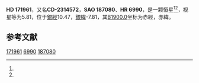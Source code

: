 {{Starbox begin
| name = HD 171961
}}
{{Starbox observe
| epoch = [[J2000.0|J2000.0]]
| constell = {{星座名待查}}<ref name=SIMBAD>{{cite web
 | url=http://simbad.u-strasbg.fr/simbad/sim-id?Ident=HR+6990
 | title =Pulsating variable Star
 | publisher=Centre de Données astronomiques de Strasbourg
 | work=SIMBAD
 | accessdate=2012-07-13}}</ref><ref name=DATA>{{cite web
 | url=http://vizier.u-strasbg.fr/viz-bin/VizieR-5?-out.add=.&-source=5050&-corr=PK=HR&-out.max=9999&HR=6990
 | title=VizieR Detailed Page
 | accessdate=2012-07-13
 | archive-date=2016-03-05
 | archive-url=https://web.archive.org/web/20160305013707/http://vizier.u-strasbg.fr/viz-bin/VizieR-5?-out.add=.&-source=5050&-corr=PK=HR&-out.max=9999&HR=6990
 | dead-url=no
 }}</ref>
| 星官 = 
| ra = {{RA|18|38|30.7}}<ref name=SIMBAD /><ref name=DATA />
| dec = {{DEC|-23|30|18}}<ref name=SIMBAD /><ref name=DATA />
| appmag_v = 5.81<ref name=SIMBAD /><ref name=DATA />
}}
{{Starbox character
| class = B8III<ref name=SIMBAD /><ref name=DATA />
| b-v = 0.02<ref name=SIMBAD /><ref name=DATA />
| u-b = -0.41<ref name=SIMBAD /><ref name=DATA />
| r-i = <ref name=SIMBAD /><ref name=DATA />
| variable = 
}}
{{Starbox astrometry
| radial_v = -0.41
| prop_mo_ra = -33
| parallax = 
| p_error = 
}}
{{Starbox catalog
| names =CD-2314572，[[SAO星表|SAO]] 187080，[[HD星表|HD]] 171961，[[HR星表|HR]] 6990}}
{{Starbox reference |Simbad=HR+6990}}
{{Starbox end}}

'''HD 171961'''，又名'''CD-2314572'''，'''SAO 187080'''、'''HR 6990'''，是一颗恒星<ref name=SIMBAD /><ref name=DATA />，视星等为5.81，位于[[銀道座標系|銀經]]10.47，[[銀道座標系|銀緯]]-7.81，其[[B1900.0|B1900.0]]坐标为赤經{{RA|18|32|25.8}}，赤緯{{DEC|-23|-7.81|25}}。

== 参考文献 ==
{{reflist}}

{{star-stub}}

[[Category:HD和HDE天體|171961]]
[[Category:HR天體|6990]]
[[Category:SAO天體|187080]]
